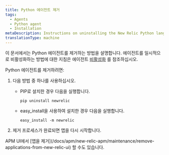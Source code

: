 ```yaml
---
title: Python 에이전트 제거
tags:
  - Agents
  - Python agent
  - Installation
metaDescription: Instructions on uninstalling the New Relic Python language agent.
translationType: machine
---
```


이 문서에서는 Python 에이전트를 제거하는 방법을 설명합니다. 에이전트를 일시적으로 비활성화하는 방법에 대한 지침은 에이전트 [비활성화](/docs/agents/manage-apm-agents/installation/disable-apm-agent#python) 를 참조하십시오.

Python 에이전트를 제거하려면:

1. 다음 방법 중 하나를 사용하십시오.

   * PIP로 설치한 경우 다음을 실행합니다.

     ```
     pip uninstall newrelic
     ```

   * easy_install을 사용하여 설치한 경우 다음을 실행합니다.

     ```
     easy_install -m newrelic
     ```

2. 제거 프로세스가 완료되면 앱을 다시 시작합니다.

<Callout variant="tip">
  APM UI에서 [앱을 제거](/docs/apm/new-relic-apm/maintenance/remove-applications-from-new-relic-ui) 할 수도 있습니다.
</Callout>